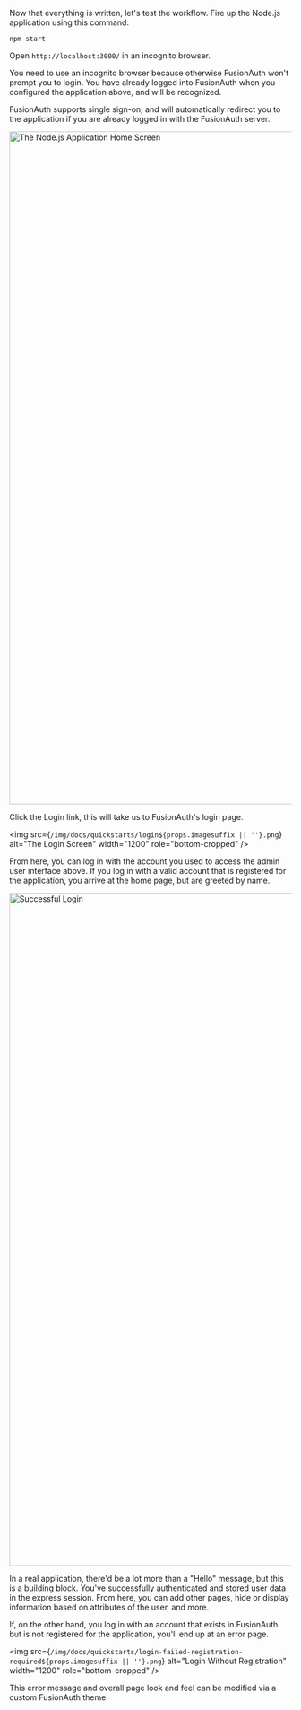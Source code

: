 
Now that everything is written, let's test the workflow. Fire up the Node.js application using this command.

```shell script title="Start the Node.js Server"
npm start
```

Open `http://localhost:3000/` in an incognito browser.

<Aside type="note">
You need to use an incognito browser because otherwise FusionAuth won't prompt you to login. You have already logged into FusionAuth when you configured the application above, and will be recognized.

FusionAuth supports single sign-on, and will automatically redirect you to the application if you are already logged in with the FusionAuth server.
</Aside>

<img src="/img/docs/quickstarts/nodejs-application-login.png" alt="The Node.js Application Home Screen" width="1200" role="bottom-cropped" />

Click the <InlineUIElement>Login</InlineUIElement> link, this will take us to FusionAuth's login page.

<img src={`/img/docs/quickstarts/login${props.imagesuffix || ''}.png`} alt="The Login Screen" width="1200" role="bottom-cropped" />

From here, you can log in with the account you used to access the admin user interface above. If you log in with a valid account that is registered for the application, you arrive at the home page, but are greeted by name.

<img src="/img/docs/quickstarts/login-succeeded.png" alt="Successful Login" width="1200" role="bottom-cropped" />

In a real application, there'd be a lot more than a "Hello" message, but this is a building block. You've successfully authenticated and stored user data in the express session. From here, you can add other pages, hide or display information based on attributes of the user, and more.

If, on the other hand, you log in with an account that exists in FusionAuth but is not registered for the application, you'll end up at an error page.

<img src={`/img/docs/quickstarts/login-failed-registration-required${props.imagesuffix || ''}.png`} alt="Login Without Registration" width="1200" role="bottom-cropped" />

This error message and overall page look and feel can be modified via a custom FusionAuth theme.
